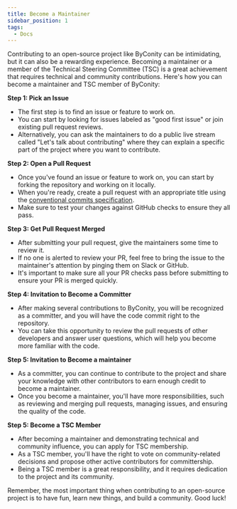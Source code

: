 ```yaml
---
title: Become a Maintainer
sidebar_position: 1
tags:
  - Docs
---
```


Contributing to an open-source project like ByConity can be intimidating, but it can also be a rewarding experience. 
Becoming a maintainer or a member of the Technical Steering Committee (TSC) is a great achievement that requires technical and community contributions. 
Here's how you can become a maintainer and TSC member of ByConity:

**Step 1: Pick an Issue**

* The first step is to find an issue or feature to work on. 
* You can start by looking for issues labeled as "good first issue" or join existing pull request reviews.
* Alternatively, you can ask the maintainers to do a public live stream called "Let's talk about contributing" 
where they can explain a specific part of the project where you want to contribute.

**Step 2: Open a Pull Request**

* Once you've found an issue or feature to work on, you can start by forking the repository and working on it locally. 
* When you're ready, create a pull request with an appropriate title using the [conventional commits specification](https://www.conventionalcommits.org/en/v1.0.0/#summary).
* Make sure to test your changes against GitHub checks to ensure they all pass.

**Step 3: Get Pull Request Merged**

* After submitting your pull request, give the maintainers some time to review it. 
* If no one is alerted to review your PR, feel free to bring the issue to the maintainer's attention by pinging them on Slack or GitHub. 
* It's important to make sure all your PR checks pass before submitting to ensure your PR is merged quickly.

**Step 4: Invitation to Become a Committer**

* After making several contributions to ByConity, you will be recognized as a committer, and you will have the code commit right to the repository. 
* You can take this opportunity to review the pull requests of other developers and answer user questions, which will help you become more familiar with the code.

**Step 5: Invitation to Become a maintainer** 

* As a committer, you can continue to contribute to the project and share your knowledge with other contributors to earn enough credit to become a maintainer. 
* Once you become a maintainer, you'll have more responsibilities, such as reviewing and merging pull requests, managing issues, and ensuring the quality of the code.

**Step 5: Become a TSC Member**

* After becoming a maintainer and demonstrating technical and community influence, you can apply for TSC membership. 
* As a TSC member, you'll have the right to vote on community-related decisions and propose other active contributors for committership. 
* Being a TSC member is a great responsibility, and it requires dedication to the project and its community.

Remember, the most important thing when contributing to an open-source project is to have fun, learn new things, and build a community. 
Good luck!
